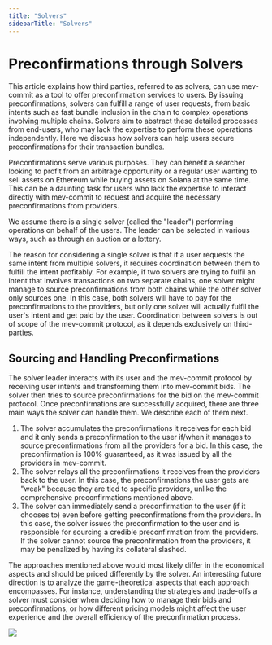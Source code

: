 ```yaml
---
title: "Solvers"
sidebarTitle: "Solvers"
---
```




# Preconfirmations through Solvers

This article explains how third parties, referred to as solvers, can use mev-commit as a tool to offer preconfirmation services to users. By issuing preconfirmations, solvers can fulfill a range of user requests, from basic intents such as fast bundle inclusion in the chain to complex operations involving multiple chains. Solvers aim to abstract these detailed processes from end-users, who may lack the expertise to perform these operations independently. Here we discuss how solvers can help users secure preconfirmations for their transaction bundles.

Preconfirmations serve various purposes. They can benefit a searcher looking to profit from an arbitrage opportunity or a regular user wanting to sell assets on Ethereum while buying assets on Solana at the same time. This can be a daunting task for users who lack the expertise to interact directly with mev-commit to request and acquire the necessary preconfirmations from providers.

<Note>We assume there is a single solver (called the "leader") performing operations on behalf of the users. The leader can be selected in various ways, such as through an auction or a lottery.</Note>

The reason for considering a single solver is that if a user requests the same intent from multiple solvers, it requires coordination between them to fulfill the intent profitably. For example, if two solvers are trying to fulfil an intent that involves transactions on two separate chains, one solver might manage to source preconfirmations from both chains while the other solver only sources one. In this case, both solvers will have to pay for the preconfirmations to the providers, but only one solver will actually fulfil the user's intent and get paid by the user. Coordination between solvers is out of scope of the mev-commit protocol, as it depends exclusively on third-parties.

## Sourcing and Handling Preconfirmations

The solver leader interacts with its user and the mev-commit protocol by receiving user intents and transforming them into mev-commit bids. The solver then tries to source preconfirmations for the bid on the mev-commit protocol. Once preconfirmations are successfully acquired, there are three main ways the solver can handle them. We describe each of them next.

1. The solver accumulates the preconfirmations it receives for each bid and it only sends a preconfirmation to the user if/when it manages to source preconfirmations from all the providers for a bid. In this case, the preconfirmation is  100% guaranteed, as it was issued by all the providers in mev-commit.
2. The solver relays all the preconfirmations it receives from the providers back to the user. In this case, the preconfirmations the user gets are "weak" because they are tied to specific providers, unlike the comprehensive preconfirmations mentioned above.
3. The solver can immediately send a preconfirmation to the user (if it chooses to) even before getting preconfirmations from the providers. In this case, the solver issues the preconfirmation to the user and is responsible for sourcing a credible preconfirmation from the providers. If the solver cannot source the preconfirmation from the providers, it may be penalized by having its collateral slashed.

The approaches mentioned above would most likely differ in the economical aspects and should be priced differently by the solver. An interesting future direction is to analyze the game-theoretical aspects that each approach encompasses. For instance, understanding the strategies and trade-offs a solver must consider when deciding how to manage their bids and preconfirmations, or how different pricing models might affect the user experience and the overall efficiency of the preconfirmation process.

<Frame caption ="The solver acts as a “middle layer” between users and the mev-commit network. Users express their intent to the solver which then creates mev-commit bids based on these intents and work towards sourcing the corresponding preconfirmations from the providers on the mev-commit protocol.">
  <img src="/images/Solver.png" />
</Frame>